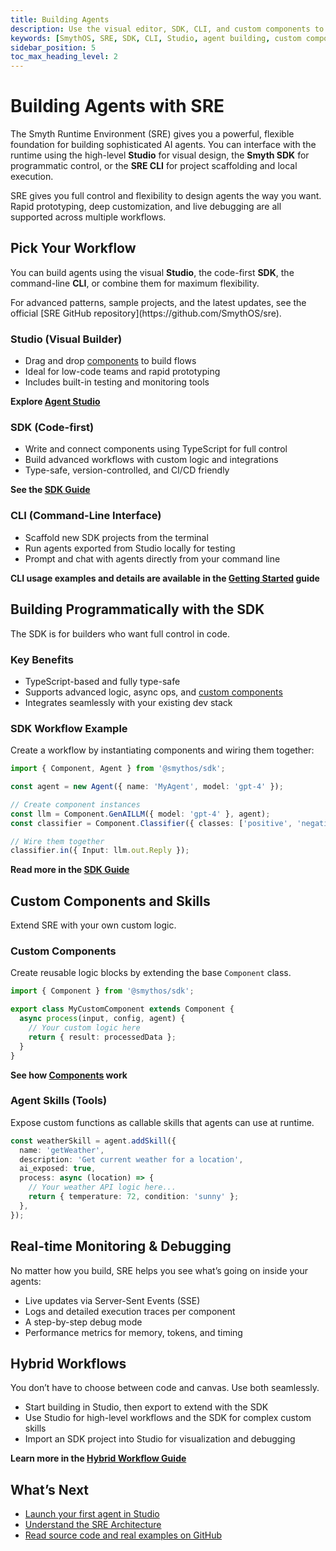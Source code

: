 ```yaml
---
title: Building Agents
description: Use the visual editor, SDK, CLI, and custom components to design, monitor, and extend agents in the Smyth Runtime Environment.
keywords: [SmythOS, SRE, SDK, CLI, Studio, agent building, custom components, observability]
sidebar_position: 5
toc_max_heading_level: 2
---
```


# Building Agents with SRE

The Smyth Runtime Environment (SRE) gives you a powerful, flexible foundation for building sophisticated AI agents. You can interface with the runtime using the high-level **Studio** for visual design, the **Smyth SDK** for programmatic control, or the **SRE CLI** for project scaffolding and local execution.

<InfoCallout title="Why this matters">
SRE gives you full control and flexibility to design agents the way you want. Rapid prototyping, deep customization, and live debugging are all supported across multiple workflows.
</InfoCallout>

<Spacer size="md" />

## Pick Your Workflow

You can build agents using the visual **Studio**, the code-first **SDK**, the command-line **CLI**, or combine them for maximum flexibility.

<TipCallout title="Advanced patterns from the SRE repo">
For advanced patterns, sample projects, and the latest updates, see the official [SRE GitHub repository](https://github.com/SmythOS/sre).
</TipCallout>

### Studio (Visual Builder)

-   Drag and drop [components](/docs/agent-runtime/components) to build flows
-   Ideal for low-code teams and rapid prototyping
-   Includes built-in testing and monitoring tools

 **Explore [Agent Studio](/docs/agent-studio/overview)**

### SDK (Code-first)

-   Write and connect components using TypeScript for full control
-   Build advanced workflows with custom logic and integrations
-   Type-safe, version-controlled, and CI/CD friendly

 **See the [SDK Guide](/docs/agent-runtime/sdk-guide)**

### CLI (Command-Line Interface)

-   Scaffold new SDK projects from the terminal
-   Run agents exported from Studio locally for testing
-   Prompt and chat with agents directly from your command line

 **CLI usage examples and details are available in the [Getting Started](/docs/agent-runtime/getting-started) guide**

<Spacer size="md" />

## Building Programmatically with the SDK

The SDK is for builders who want full control in code.

### Key Benefits

-   TypeScript-based and fully type-safe
-   Supports advanced logic, async ops, and [custom components](/docs/agent-runtime/components)
-   Integrates seamlessly with your existing dev stack

### SDK Workflow Example

Create a workflow by instantiating components and wiring them together:

```typescript
import { Component, Agent } from '@smythos/sdk';

const agent = new Agent({ name: 'MyAgent', model: 'gpt-4' });

// Create component instances
const llm = Component.GenAILLM({ model: 'gpt-4' }, agent);
const classifier = Component.Classifier({ classes: ['positive', 'negative'] }, agent);

// Wire them together
classifier.in({ Input: llm.out.Reply });
```

 **Read more in the [SDK Guide](/docs/agent-runtime/sdk-guide)**

<Spacer size="md" />

## Custom Components and Skills

Extend SRE with your own custom logic.

### Custom Components

Create reusable logic blocks by extending the base <code>Component</code> class.

```typescript
import { Component } from '@smythos/sdk';

export class MyCustomComponent extends Component {
  async process(input, config, agent) {
    // Your custom logic here
    return { result: processedData };
  }
}
```

 **See how [Components](/docs/agent-runtime/components) work**

### Agent Skills (Tools)

Expose custom functions as callable skills that agents can use at runtime.

```typescript
const weatherSkill = agent.addSkill({
  name: 'getWeather',
  description: 'Get current weather for a location',
  ai_exposed: true,
  process: async (location) => {
    // Your weather API logic here...
    return { temperature: 72, condition: 'sunny' };
  },
});
```

<Spacer size="md" />

## Real-time Monitoring & Debugging

No matter how you build, SRE helps you see what’s going on inside your agents:

-   Live updates via Server-Sent Events (SSE)
-   Logs and detailed execution traces per component
-   A step-by-step debug mode
-   Performance metrics for memory, tokens, and timing

<Spacer size="md" />

## Hybrid Workflows

You don’t have to choose between code and canvas. Use both seamlessly.

-   Start building in Studio, then export to extend with the SDK
-   Use Studio for high-level workflows and the SDK for complex custom skills
-   Import an SDK project into Studio for visualization and debugging

 **Learn more in the [Hybrid Workflow Guide](/docs/agent-runtime/hybrid-workflows)**

<Spacer size="md" />

## What’s Next

-   [Launch your first agent in Studio](/docs/agent-studio/quickstart/quickstart)
-   [Understand the SRE Architecture](/docs/agent-runtime/architecture)
-   [Read source code and real examples on GitHub](https://github.com/SmythOS/sre)

<Spacer size="md" />
